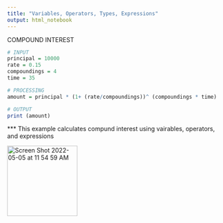 ```yaml
---
title: "Variables, Operators, Types, Expressions"
output: html_notebook
---
```


COMPOUND INTEREST

```r
# INPUT
principal = 10000
rate = 0.15
compoundings = 4
time = 35

# PROCESSING
amount = principal * (1+ (rate/compoundings))^ (compoundings * time)

# OUTPUT
print (amount)
```
*** This example calculates compund interest using vairables, operators, and expressions


<img width="163" alt="Screen Shot 2022-05-05 at 11 54 59 AM" src="https://user-images.githubusercontent.com/98184898/166983752-108a697d-58b1-4246-a19f-54b36e96582b.png">
